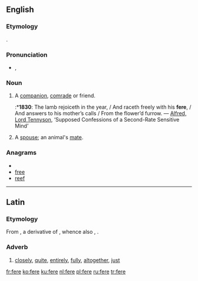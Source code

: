 ==English==

===Etymology===
{{etyl|ang}} {{term|gefera|ġefēra|lang=ang}}.

===Pronunciation===
* {{IPA|/fɪə/}}, {{SAMPA|/fI@/}}

===Noun===
{{en-noun}}

# {{archaic}} A [[companion]], [[comrade]] or friend.
#:*'''1830''': The lamb rejoiceth in the year, / And raceth freely with his '''fere''', / And answers to his mother’s calls / From the flower’d furrow. — [[w:Alfred_Tennyson%2C_1st_Baron_Tennyson|Alfred, Lord Tennyson]], ‘Supposed Confessions of a Second-Rate Sensitive Mind’
# {{archaic}} A [[spouse]]; an animal's [[mate]].

===Anagrams===
* {{alphagram|eefr}}
* [[free]]
* [[reef]]

----

==Latin==

===Etymology===
From {{proto|Indo-European|dʰer-o-|tight, close by|lang=la}}, a derivative of {{proto|Indo-European|title=|dʰer-|to hold|lang=la}}, whence also {{term|firmus|lang=la}}, {{term|ferme|fermē|lang=la}}.

===Adverb===
{{infl|la|adverb|head=ferē}}

# [[closely]], [[quite]], [[entirely]], [[fully]], [[altogether]], [[just]]

{{attention|la|please check}}

[[fr:fere]]
[[ko:fere]]
[[ku:fere]]
[[nl:fere]]
[[pl:fere]]
[[ru:fere]]
[[tr:fere]]